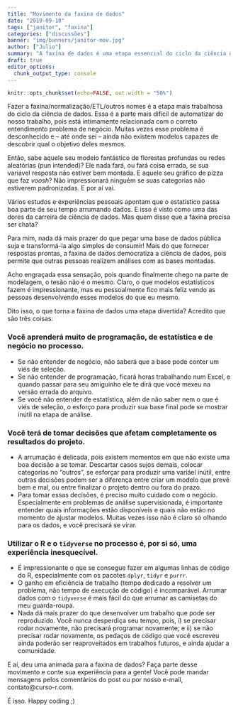 ```yaml
---
title: "Movimento da faxina de dados"
date: "2019-09-18"
tags: ["janitor", "faxina"]
categories: ["discussões"]
banner: "img/banners/janitor-mov.jpg"
author: ["Julio"]
summary: "A faxina de dados é uma etapa essencial do ciclo da ciência de dados, que nunca será automatizada. Seja parte desse movimento."
draft: true
editor_options: 
  chunk_output_type: console
---
```


```r
knitr::opts_chunk$set(echo=FALSE, out.width = "50%")
```

Fazer a faxina/normalização/ETL/outros nomes é a etapa mais trabalhosa do ciclo da ciência de dados. Essa é a parte mais difícil de automatizar do nosso trabalho, pois está intimamente relacionada com o correto entendimento problema de negócio. Muitas vezes esse problema é desconhecido e  -- até onde sei -- ainda não existem modelos capazes de descobrir qual o objetivo deles mesmos.

Então, sabe aquele seu modelo fantástico de florestas profundas ou redes aleatórias (pun intended)? Ele nada fará, ou fará coisa errada, se sua variável resposta não estiver bem montada. E aquele seu gráfico de pizza que faz *voosh*? Não impressionará ninguém se suas categorias não estiverem padronizadas. E por aí vai.

Vários estudos e experiências pessoais apontam que o estatístico passa boa parte de seu tempo arrumando dados. E isso é visto como uma das dores da carreira de ciência de dados. Mas quem disse que a faxina precisa ser chata? 

Para mim, nada dá mais prazer do que pegar uma base de dados pública suja e transformá-la algo simples de consumir! Mais do que fornecer respostas prontas, a faxina de dados democratiza a ciência de dados, pois permite que outras pessoas realizem análises com as bases montadas.

Acho engraçada essa sensação, pois quando finalmente chego na parte de modelagem, o tesão não é o mesmo. Claro, o que modelos estatísticos fazem é impressionante, mas eu pessoalmente fico mais feliz vendo as pessoas desenvolvendo esses modelos do que eu mesmo.

Dito isso, o que torna a faxina de dados uma etapa divertida? Acredito que são três coisas:

### Você aprenderá muito de programação, de estatística e de negócio no processo.
   
- Se não entender de negócio, não saberá que a base pode conter um viés de seleção.
- Se não entender de programação, ficará horas trabalhando num Excel, e quando passar para seu amiguinho ele te dirá que você mexeu na versão errada do arquivo.
- Se você não entender de estatística, além de não saber nem o que é viés de seleção, o esforço para produzir sua base final pode se mostrar inútil na etapa de análise.
   
### Você terá de tomar decisões que afetam completamente os resultados do projeto.

- A arrumação é delicada, pois existem momentos em que não existe uma boa decisão a se tomar. Descartar casos sujos demais, colocar categorias no "outros", se esforçar para produzir uma variáel inútil, entre outras decisões podem ser a diferença entre criar um modelo que prevê bem e mal, ou entre finalizar o projeto dentro ou fora do prazo.
- Para tomar essas decisões, é preciso muito cuidado com o negócio. Especialmente em problemas de análise supervisionada, é importante entender quais informações estão disponíveis e quais não estão no momento de ajustar modelos. Muitas vezes isso não é claro só olhando para os dados, e você precisará se virar.
    
### Utilizar o R e o `tidyverse` no processo é, por si só, uma experiência inesquecível.

- É impressionante o que se consegue fazer em algumas linhas de código do R, especialmente com os pacotes `dplyr`, `tidyr` e `purrr`.
- O ganho em eficiência de trabalho (tempo dedicado a resolver um problema, não tempo de execução de código) é incomparável. Arrumar dados com o `tidyverse` é mais fácil do que arrumar as camisetas do meu guarda-roupa.
- Nada dá mais prazer do que desenvolver um trabalho que pode ser reproduzido. Você nunca desperdiça seu tempo, pois, i) se precisar rodar novamente, não precisará programar novamente; e ii) se não precisar rodar novamente, os pedaços de código que você escreveu ainda poderão ser reaproveitados em trabalhos futuros, e ainda ajudar a comunidade.

E aí, deu uma animada para a faxina de dados? Faça parte desse movimento e conte sua experiência para a gente! Você pode mandar mensagens pelos comentários do post ou por nosso e-mail, contato@curso-r.com.

É isso. Happy coding ;)


<!-- 1. Reprodutibilidade é essencial. -->
<!-- 2. O trade-off entre tempo investido e qualidade da base não é linear. -->
<!-- 3. A faxina é contínua. -->


